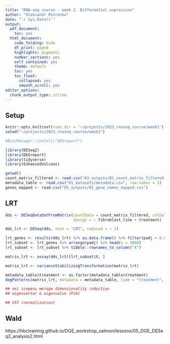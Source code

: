 ```yaml
---
title: "RNA-seq course - week 2. Differential expression"
author: "Oleksandr Petrenko"
date: "`r Sys.Date()`"
output:
  pdf_document:
    toc: yes
  html_document:
    code_folding: hide
    df_print: paged
    highlights: pygments
    number_sections: yes
    self_contained: yes
    theme: default
    toc: yes
    toc_float:
      collapsed: yes
      smooth_scroll: yes
editor_options: 
  chunk_output_type: inline
---
```


## Setup

```r
knitr::opts_knit$set(root.dir = '~/projects/2023_rnaseq_course/week2')
setwd("~/projects/2023_rnaseq_course/week2")
```


```r
#BiocManager::install("DEGreport")
```


```r
library(DESeq2)
library(DEGreport)
library(tidyverse)
library(EnhancedVolcano)

getwd()
count_matrix_filtered <- read.csv("03_outputs/01_count_matrix_filtered.csv", row.names = 1)
metadata_table <- read.csv("01_datasets/metadata.csv", row.names = 1)
genes_mapped <- read.csv("03_outputs/01_gene_names_mapped.csv")
```

## LRT

```r
dds <- DESeqDataSetFromMatrix(countData = count_matrix_filtered, colData = metadata_table,
                              design = ~ fibroblast_line + treatment)

dds_lrt <- DESeq(dds, test = "LRT", reduced = ~ 1)
```

```r
lrt_genes <- results(dds_lrt) %>% as.data.frame() %>% filter(padj < 0.01)
lrt_subset <- lrt_genes %>% arrange(padj) %>% head(n = 1000)
lrt_subset <- lrt_subset %>% tibble::rownames_to_column("X")
```


```r
matrix_lrt <- assay(dds_lrt)[lrt_subset$X, ]

matrix_lrt <- varianceStabilizingTransformation(matrix_lrt)
```

```r
metadata_table$treatment <- as.factor(metadata_table$treatment)
degPatterns(matrix_lrt, metadata = metadata_table, time = "treatment", col = NULL)
```

```r
## які існують методи dimensionality reduction
## eigenvector & eigenvalue (PCA)

## VST (normalization)
```

## Wald
https://hbctraining.github.io/DGE_workshop_salmon/lessons/05_DGE_DESeq2_analysis2.html




